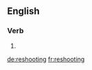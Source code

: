 ==English==

===Verb===
{{head|en|present participle}}

# {{present participle of|reshoot|lang=en|nocat=1}}

[[de:reshooting]]
[[fr:reshooting]]